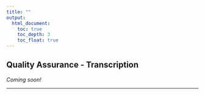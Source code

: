 ```yaml
---
title: ""
output:
  html_document:
    toc: true
    toc_depth: 3
    toc_float: true
---
```


## Quality Assurance - Transcription

_Coming soon!_


---
